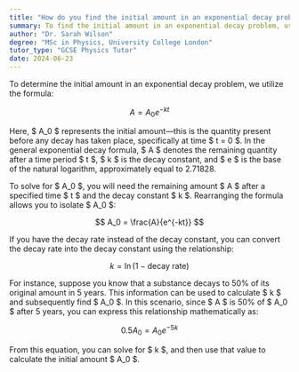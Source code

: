 ```yaml
---
title: "How do you find the initial amount in an exponential decay problem?"
summary: To find the initial amount in an exponential decay problem, use the formula $ A = A_0 e^{-kt} $.
author: "Dr. Sarah Wilson"
degree: "MSc in Physics, University College London"
tutor_type: "GCSE Physics Tutor"
date: 2024-06-23
---
```


To determine the initial amount in an exponential decay problem, we utilize the formula:

$$ A = A_0 e^{-kt} $$

Here, $ A_0 $ represents the initial amount—this is the quantity present before any decay has taken place, specifically at time $ t = 0 $. In the general exponential decay formula, $ A $ denotes the remaining quantity after a time period $ t $, $ k $ is the decay constant, and $ e $ is the base of the natural logarithm, approximately equal to $2.71828$.

To solve for $ A_0 $, you will need the remaining amount $ A $ after a specified time $ t $ and the decay constant $ k $. Rearranging the formula allows you to isolate $ A_0 $:

$$ A_0 = \frac{A}{e^{-kt}} $$

If you have the decay rate instead of the decay constant, you can convert the decay rate into the decay constant using the relationship:

$$ k = \ln(1 - \text{decay rate}) $$

For instance, suppose you know that a substance decays to $50\%$ of its original amount in $5$ years. This information can be used to calculate $ k $ and subsequently find $ A_0 $. In this scenario, since $ A $ is $50\%$ of $ A_0 $ after $5$ years, you can express this relationship mathematically as:

$$ 0.5A_0 = A_0 e^{-5k} $$

From this equation, you can solve for $ k $, and then use that value to calculate the initial amount $ A_0 $.
    
